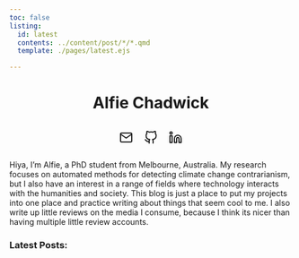 ```yaml
---
toc: false
listing:
  id: latest
  contents: ../content/post/*/*.qmd
  template: ./pages/latest.ejs

---
```


<center>

# Alfie Chadwick {style="text-align: center"}

<div style="display: flex; justify-content: center; gap: 20px;">
  <a href="mailto:alfiechadwick@hotmail.com" target="_blank" rel="noopener" title="Email">
    <svg xmlns="http://www.w3.org/2000/svg" width="24" height="24" viewBox="0 0 24 24" fill="none" stroke="currentColor" stroke-width="2" stroke-linecap="round" stroke-linejoin="round"><path d="M4 4h16c1.1 0 2 .9 2 2v12c0 1.1-.9 2-2 2H4c-1.1 0-2-.9-2-2V6c0-1.1.9-2 2-2z"></path><polyline points="22,6 12,13 2,6"></polyline></svg>
  </a>

  <a href="https://github.com/Fonzzy1" target="_blank" rel="noopener" title="Github">
    <svg xmlns="http://www.w3.org/2000/svg" width="24" height="24" viewBox="0 0 24 24" fill="none" stroke="currentColor" stroke-width="2" stroke-linecap="round" stroke-linejoin="round"><path d="M9 19c-5 1.5-5-2.5-7-3m14 6v-3.87a3.37 3.37 0 0 0-.94-2.61c3.14-.35 6.44-1.54 6.44-7A5.44 5.44 0 0 0 20 4.77 5.07 5.07 0 0 0 19.91 1S18.73.65 16 2.48a13.38 13.38 0 0 0-7 0C6.27.65 5.09 1 5.09 1A5.07 5.07 0 0 0 5 4.77a5.44 5.44 0 0 0-1.5 3.78c0 5.42 3.3 6.61 6.44 7A3.37 3.37 0 0 0 9 18.13V22"></path></svg>
  </a>

  <a href="https://www.linkedin.com/in/alfie-chadwick-6a773a94/" target="_blank" rel="noopener" title="LinkedIn">
    <svg xmlns="http://www.w3.org/2000/svg" width="24" height="24" viewBox="0 0 24 24" fill="none" stroke="currentColor" stroke-width="2" stroke-linecap="round" stroke-linejoin="round"><path d="M16 8a6 6 0 0 1 6 6v7h-4v-7a2 2 0 0 0-2-2 2 2 0 0 0-2 2v7h-4v-7a6 6 0 0 1 6-6z"></path><rect x="2" y="9" width="4" height="12"></rect><circle cx="4" cy="4" r="2"></circle></svg>
  </a>
</div>

</center>

Hiya, I'm Alfie, a PhD student from Melbourne, Australia.
My research focuses on automated methods for detecting climate change
contrarianism, but I also have an interest in a range of fields where
technology interacts with the humanities and society. This blog is just a place
to put my projects into one place and practice writing about things that seem
cool to me. I also write up little reviews on the media I consume, because I
think its nicer than having multiple little review accounts.


<style>

ul {
  padding: 0;
}

</style>
### Latest Posts:


